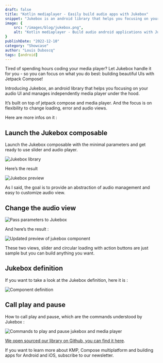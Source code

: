 ```yaml
---
draft: false
title: "Kotlin mediaplayer - Easily build audio apps with Jukebox"
snippet: "Jukebox is an android library that helps you focusing on your audio UI and manages independently the android.media.MediaPlayer under the hood."
image: {
    src: "/images/blog/jukebox.png",
    alt: "Kotlin mediaplayer - Build audio android applications with Jukebox library"
}
publishDate: "2022-12-10"
category: "Showcase"
author: "Louis Duboscq"
tags: [android]
--- 
```


Tired of spending hours coding your media player? Let Jukebox handle it for you - so you can focus on what you do best: building beautiful UIs with Jetpack Compose!

Introducing Jukebox, an android library that helps you focusing on your audio UI and manages independently media player under the hood.

It’s built on top of jetpack compose and media player. And the focus is on flexibility to change loading, error and audio views.

Here are more infos on it :

## Launch the Jukebox composable

Launch the Jukebox composable with the minimal parameters and get ready to use slider and audio player.

![Jukebox library](https://cdn.hashnode.com/res/hashnode/image/upload/v1670503207258/ODov6NKco.png?auto=compress,format&format=webp)

Here’s the result

![Jukebox preview](https://cdn.hashnode.com/res/hashnode/image/upload/v1670503222514/XLEmo4alG.png?auto=compress,format&format=webp)

As I said, the goal is to provide an abstraction of audio management and easy to customize audio view.

## Change the audio view

![Pass parameters to Jukebox](https://cdn.hashnode.com/res/hashnode/image/upload/v1670503232782/F-8Sm2XD_.png?auto=compress,format&format=webp)

And here’s the result :

![Updated preview of jukebox component](https://cdn.hashnode.com/res/hashnode/image/upload/v1670503251105/p4y0Z_CZh.png?auto=compress,format&format=webp)

These two views, slider and circular loading with action buttons are just sample but you can build anything you want.

## Jukebox definition

If you want to take a look at the Jukebox definition, here it is :

![Component definition](https://cdn.hashnode.com/res/hashnode/image/upload/v1670503287758/Jv5LaTyK_.png?auto=compress,format&format=webp)

## Call play and pause

How to call play and pause, which are the commands understood by Jukebox :

![Commands to play and pause jukebox and media player](https://cdn.hashnode.com/res/hashnode/image/upload/v1670503302645/8OssDheU9.png?auto=compress,format&format=webp)

[We open sourced our library on Github, you can find it here](https://github.com/LouisDuboscq/Jukebox).

If you want to learn more about KMP, Compose multiplatform and building apps for Android and iOS, subscribe to our newsletter.